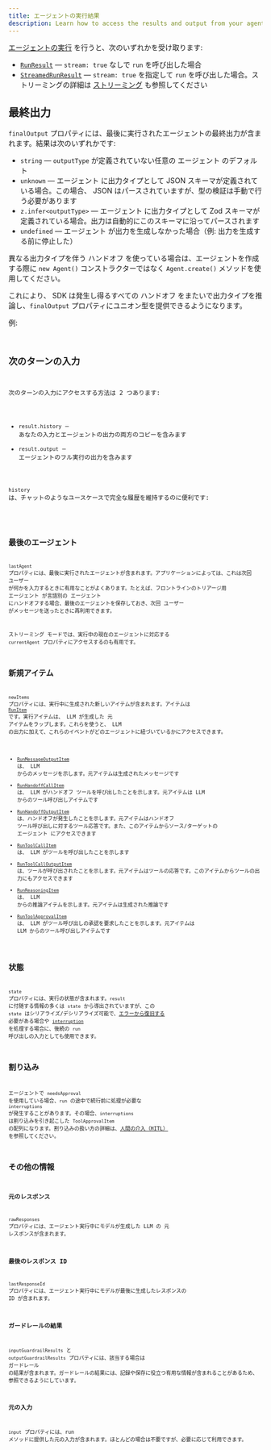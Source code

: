 ```yaml
---
title: エージェントの実行結果
description: Learn how to access the results and output from your agent run
---
```



[エージェントの実行](/openai-agents-js/ja/guides/running-agents) を行うと、次のいずれかを受け取ります:

- [`RunResult`](/openai-agents-js/openai/agents/classes/runresult) — `stream: true` なしで `run` を呼び出した場合
- [`StreamedRunResult`](/openai-agents-js/openai/agents/classes/streamedrunresult) — `stream: true` を指定して `run` を呼び出した場合。ストリーミングの詳細は [ストリーミング](/openai-agents-js/ja/guides/streaming) も参照してください

## 最終出力

`finalOutput` プロパティには、最後に実行されたエージェントの最終出力が含まれます。結果は次のいずれかです:

- `string` — `outputType` が定義されていない任意の エージェント のデフォルト
- `unknown` — エージェント に出力タイプとして JSON スキーマが定義されている場合。この場合、 JSON はパースされていますが、型の検証は手動で行う必要があります
- `z.infer<outputType>` — エージェント に出力タイプとして Zod スキーマが定義されている場合。出力は自動的にこのスキーマに沿ってパースされます
- `undefined` — エージェント が出力を生成しなかった場合（例: 出力を生成する前に停止した）

異なる出力タイプを伴う ハンドオフ を使っている場合は、エージェントを作成する際に `new Agent()` コンストラクターではなく `Agent.create()` メソッドを使用してください。

これにより、 SDK は発生し得るすべての ハンドオフ をまたいで出力タイプを推論し、`finalOutput` プロパティにユニオン型を提供できるようになります。

例:

<Code
  lang="typescript"
  code={handoffFinalOutputTypes}
  title="ハンドオフの最終出力型"
/>

## 次のターンの入力

次のターンの入力にアクセスする方法は 2 つあります:

- `result.history` — あなたの入力とエージェントの出力の両方のコピーを含みます
- `result.output` — エージェントのフル実行の出力を含みます

`history` は、チャットのようなユースケースで完全な履歴を維持するのに便利です:

<Code lang="typescript" code={historyLoop} title="履歴ループ" />

## 最後のエージェント

`lastAgent` プロパティには、最後に実行されたエージェントが含まれます。アプリケーションによっては、これは次回 ユーザー が何かを入力するときに有用なことがよくあります。たとえば、フロントラインのトリアージ用 エージェント が言語別の エージェント にハンドオフする場合、最後のエージェントを保存しておき、次回 ユーザー がメッセージを送ったときに再利用できます。

ストリーミング モードでは、実行中の現在のエージェントに対応する `currentAgent` プロパティにアクセスするのも有用です。

## 新規アイテム

`newItems` プロパティには、実行中に生成された新しいアイテムが含まれます。アイテムは [`RunItem`](/openai-agents-js/openai/agents/type-aliases/runitem) です。実行アイテムは、 LLM が生成した 元 アイテムをラップします。これらを使うと、 LLM の出力に加えて、これらのイベントがどのエージェントに紐づいているかにアクセスできます。

- [`RunMessageOutputItem`](/openai-agents-js/openai/agents/classes/runmessageoutputitem) は、 LLM からのメッセージを示します。元アイテムは生成されたメッセージです
- [`RunHandoffCallItem`](/openai-agents-js/openai/agents/classes/runhandoffcallitem) は、 LLM がハンドオフ ツールを呼び出したことを示します。元アイテムは LLM からのツール呼び出しアイテムです
- [`RunHandoffOutputItem`](/openai-agents-js/openai/agents/classes/runhandoffoutputitem) は、ハンドオフが発生したことを示します。元アイテムはハンドオフ ツール呼び出しに対するツール応答です。また、このアイテムからソース/ターゲットの エージェント にアクセスできます
- [`RunToolCallItem`](/openai-agents-js/openai/agents/classes/runtoolcallitem) は、 LLM がツールを呼び出したことを示します
- [`RunToolCallOutputItem`](/openai-agents-js/openai/agents/classes/runtoolcalloutputitem) は、ツールが呼び出されたことを示します。元アイテムはツールの応答です。このアイテムからツールの出力にもアクセスできます
- [`RunReasoningItem`](/openai-agents-js/openai/agents/classes/runreasoningitem) は、 LLM からの推論アイテムを示します。元アイテムは生成された推論です
- [`RunToolApprovalItem`](/openai-agents-js/openai/agents/classes/runtoolapprovalitem) は、 LLM がツール呼び出しの承認を要求したことを示します。元アイテムは LLM からのツール呼び出しアイテムです

## 状態

`state` プロパティには、実行の状態が含まれます。`result` に付随する情報の多くは `state` から導出されていますが、この `state` はシリアライズ/デシリアライズ可能で、[エラーから復旧する](/openai-agents-js/ja/guides/running-agents#exceptions) 必要がある場合や [`interruption`](#interruptions) を処理する場合に、後続の `run` 呼び出しの入力としても使用できます。

## 割り込み

エージェントで `needsApproval` を使用している場合、`run` の途中で続行前に処理が必要な `interruptions` が発生することがあります。その場合、`interruptions` は割り込みを引き起こした `ToolApprovalItem` の配列になります。割り込みの扱い方の詳細は、[人間の介入（HITL）](/openai-agents-js/ja/guides/human-in-the-loop) を参照してください。

## その他の情報

### 元のレスポンス

`rawResponses` プロパティには、エージェント実行中にモデルが生成した LLM の 元 レスポンスが含まれます。

### 最後のレスポンス ID

`lastResponseId` プロパティには、エージェント実行中にモデルが最後に生成したレスポンスの ID が含まれます。

### ガードレールの結果

`inputGuardrailResults` と `outputGuardrailResults` プロパティには、該当する場合は ガードレール の結果が含まれます。ガードレールの結果には、記録や保存に役立つ有用な情報が含まれることがあるため、参照できるようにしています。

### 元の入力

`input` プロパティには、run メソッドに提供した元の入力が含まれます。ほとんどの場合は不要ですが、必要に応じて利用できます。

